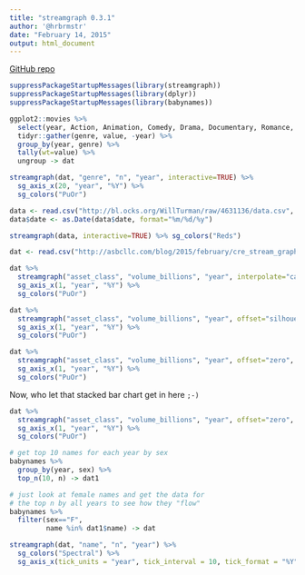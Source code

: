 ```yaml
---
title: "streamgraph 0.3.1"
author: '@hrbrmstr'
date: "February 14, 2015"
output: html_document
---
```


[GitHub repo](http://github.com/hrbrmstr/streamgraph)

```r
suppressPackageStartupMessages(library(streamgraph))
suppressPackageStartupMessages(library(dplyr))
suppressPackageStartupMessages(library(babynames))

ggplot2::movies %>%
  select(year, Action, Animation, Comedy, Drama, Documentary, Romance, Short) %>%
  tidyr::gather(genre, value, -year) %>%
  group_by(year, genre) %>%
  tally(wt=value) %>%
  ungroup -> dat

streamgraph(dat, "genre", "n", "year", interactive=TRUE) %>%
  sg_axis_x(20, "year", "%Y") %>%
  sg_colors("PuOr")
```

```r
data <- read.csv("http://bl.ocks.org/WillTurman/raw/4631136/data.csv", stringsAsFactors=FALSE)
data$date <- as.Date(data$date, format="%m/%d/%y")

streamgraph(data, interactive=TRUE) %>% sg_colors("Reds")
```

```r
dat <- read.csv("http://asbcllc.com/blog/2015/february/cre_stream_graph_test/data/cre_transaction-data.csv")

dat %>%
  streamgraph("asset_class", "volume_billions", "year", interpolate="cardinal") %>%
  sg_axis_x(1, "year", "%Y") %>%
  sg_colors("PuOr")
```

```r
dat %>%
  streamgraph("asset_class", "volume_billions", "year", offset="silhouette", interpolate="step") %>%
  sg_axis_x(1, "year", "%Y") %>%
  sg_colors("PuOr")
```

```r
dat %>%
  streamgraph("asset_class", "volume_billions", "year", offset="zero", interpolate="cardinal") %>%
  sg_axis_x(1, "year", "%Y") %>%
  sg_colors("PuOr")
```

Now, who let that stacked bar chart get in here `;-)`

```r
dat %>%
  streamgraph("asset_class", "volume_billions", "year", offset="zero", interpolate="step") %>%
  sg_axis_x(1, "year", "%Y") %>%
  sg_colors("PuOr")
```

```r
# get top 10 names for each year by sex
babynames %>%
  group_by(year, sex) %>%
  top_n(10, n) -> dat1

# just look at female names and get the data for
# the top n by all years to see how they "flow"
babynames %>%
  filter(sex=="F", 
         name %in% dat1$name) -> dat

streamgraph(dat, "name", "n", "year") %>%
  sg_colors("Spectral") %>%
  sg_axis_x(tick_units = "year", tick_interval = 10, tick_format = "%Y")
```